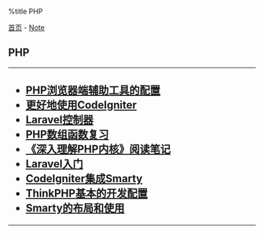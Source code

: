 %title PHP

[[../../index|首页]] - [[../index|Note]]
==PHP==
----
<h2>
* [[php_chrome_help_tools|PHP浏览器端辅助工具的配置]]
* [[codeigniter_better_use|更好地使用CodeIgniter]]
* [[laravel_controllers|Laravel控制器]]
* [[php_array_func_review|PHP数组函数复习]]
* [[php_tipi_note|《深入理解PHP内核》阅读笔记]]
* [[laravel_primer|Laravel入门]]
* [[codeigniter_and_smarty|CodeIgniter集成Smarty]]
* [[thinkphp_base_dev_config|ThinkPHP基本的开发配置]]
* [[smarty_layout|Smarty的布局和使用]]
</h2>
----
